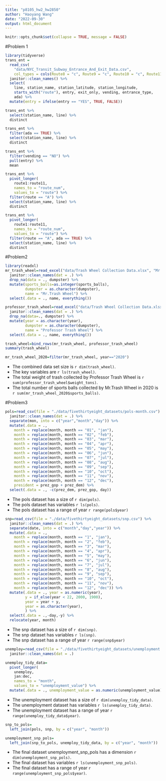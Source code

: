 ```yaml
---
title: "p8105_hw2_hw2850"
author: "Haoyang Wang"
date: "2022-09-30"
output: html_document
---
```


```r
knitr::opts_chunk$set(collapse = TRUE, message = FALSE)
```

#Problem 1
```r
library(tidyverse)
trans_ent = 
  read_csv(
    "data/NYC_Transit_Subway_Entrance_And_Exit_Data.csv",
    col_types = cols(Route8 = "c", Route9 = "c", Route10 = "c", Route11 = "c")) %>% 
  janitor::clean_names() %>% 
  select(
    line, station_name, station_latitude, station_longitude, 
    starts_with("route"), entry, exit_only, vending, entrance_type, 
    ada) %>% 
  mutate(entry = ifelse(entry == "YES", TRUE, FALSE))
```

```r
trans_ent %>% 
  select(station_name, line) %>% 
  distinct
```

```r
trans_ent %>% 
  filter(ada == TRUE) %>% 
  select(station_name, line) %>% 
  distinct
```

```r
trans_ent %>% 
  filter(vending == "NO") %>% 
  pull(entry) %>% 
  mean
```

```r
trans_ent %>% 
  pivot_longer(
    route1:route11,
    names_to = "route_num",
    values_to = "route") %>% 
  filter(route == "A") %>% 
  select(station_name, line) %>% 
  distinct

trans_ent %>% 
  pivot_longer(
    route1:route11,
    names_to = "route_num",
    values_to = "route") %>% 
  filter(route == "A", ada == TRUE) %>% 
  select(station_name, line) %>% 
  distinct
```


#Problem2
```r
library(readxl)
mr_trash_wheel=read_excel("data/Trash Wheel Collection Data.xlsx", "Mr. Trash Wheel", range = "A2:N550") %>% 
  janitor::clean_names(dat = .) %>% 
  drop_na(data = ., dumpster) %>% 
  mutate(sports_balls=as.integer(sports_balls),
         dumpster = as.character(dumpster),
         name = "Mr.Trash Wheel") %>% 
  select(.data = ., name, everything())
```

```r
professor_trash_wheel=read_excel("data/Trash Wheel Collection Data.xlsx", "Professor Trash Wheel") %>% 
  janitor::clean_names(dat = .) %>% 
  drop_na(data=., dumpster) %>% 
  mutate(year = as.character(year),
         dumpster = as.character(dumpster),
         name = "Professor Trash Wheel") %>% 
  select(.data = ., name, everything())
```

```r
trash_wheel=bind_rows(mr_trash_wheel, professor_trash_wheel)
summary(trash_wheel)
```

```r
mr_trash_wheel_2020=filter(mr_trash_wheel, year=="2020")
```
* The combined data set size is `r dim(trash_wheel)`.
* The key variables are `r ls(trash_wheel)`.
* The total weight of trash collected by Professor Trash Wheel is `r sum(professor_trash_wheel$weight_tons)`.
* The total number of sports balls collected by Mr.Trash Wheel in 2020 is `r sum(mr_trash_wheel_2020$sports_balls)`.


#Problem3
```r
pols=read_csv(file = "./data/fivethirtyeight_datasets/pols-month.csv") %>% 
  janitor::clean_names(dat = .) %>% 
  separate(mon, into = c("year","month","day")) %>% 
  mutate(.data = .,
    month = replace(month, month == "01", "jan"),
    month = replace(month, month == "02", "feb"),
    month = replace(month, month == "03", "mar"),
    month = replace(month, month == "04", "apr"),
    month = replace(month, month == "05", "may"),
    month = replace(month, month == "06", "jun"),
    month = replace(month, month == "07", "jul"),
    month = replace(month, month == "08", "aug"),
    month = replace(month, month == "09", "sep"),
    month = replace(month, month == "10", "oct"),
    month = replace(month, month == "11", "nov"),
    month = replace(month, month == "12", "dec"),
    president = prez_gop + prez_dem) %>% 
  select(.data = ., -c(prez_dem, prez_gop, day))
```
* The pols dataset has a size of `r dim(pols)`.
* The pols dataset has variables `r ls(pols)`.
* The pols dataset has a range of year `r range(pols$year)`

```r
snp=read_csv(file = "./data/fivethirtyeight_datasets/snp.csv") %>% 
  janitor::clean_names(dat = .) %>% 
  separate(date, into = c("month","day","year")) %>%
  mutate(.data = .,
    month = replace(month, month == "1", "jan"),
    month = replace(month, month == "2", "feb"),
    month = replace(month, month == "3", "mar"),
    month = replace(month, month == "4", "apr"),
    month = replace(month, month == "5", "may"),
    month = replace(month, month == "6", "jun"),
    month = replace(month, month == "7", "jul"),
    month = replace(month, month == "8", "aug"),
    month = replace(month, month == "9", "sep"),
    month = replace(month, month == "10", "oct"),
    month = replace(month, month == "11", "nov"),
    month = replace(month, month == "12", "dec")) %>% 
  mutate(.data = ., year = as.numeric(year),
         y = if_else(year < 22, 2000, 1900),
         year = year + y,
         year = as.character(year),
         ) %>% 
  select(.data = .,-day,-y) %>% 
  relocate(year, month) 
```
* The snp dataset has a size of `r dim(snp)`.
* The snp dataset has variables `r ls(snp)`.
* The snp dataset has a range of year `r range(snp$year)`

```r
unemploy=read_csv(file = "./data/fivethirtyeight_datasets/unemployment.csv", col_types = "ccccccccccccc") %>% 
  janitor::clean_names(dat = .) 

unemploy_tidy_data=
  pivot_longer(
    unemploy,
    jan:dec,
    names_to = "month",
    values_to = "unemployment_value") %>% 
  mutate(.data = ., unemployment_value = as.numeric(unemployment_value))
```
* The unemployment dataset has a size of `r dim(unemploy_tidy_data)`.
* The unemployment dataset has variables `r ls(unemploy_tidy_data)`.
* The unemployment dataset has a range of year `r range(unemploy_tidy_data$year)`.

```r
snp_to_pols=
  left_join(pols, snp, by = c("year", "month"))

unemployment_snp_pols=
  left_join(snp_to_pols, unemploy_tidy_data, by = c("year", "month"))
```
* The final dataset unemployment_snp_pols has a dimension `r dim(unemployment_snp_pols)`.
* The final dataset has variables `r ls(unemployment_snp_pols)`.
* The final dataset has a range of year `r range(unemployment_snp_pols$year)`.
